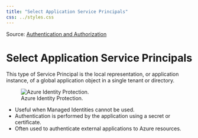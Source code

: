 ```yaml
---
title: "Select Application Service Principals"
css: ../styles.css
---
```


Source: [Authentication and Authorization](https://microsoftlearning.github.io/AZ-305-DesigningMicrosoftAzureInfrastructureSolutions/Instructions/CaseStudy/07-Access.html)

# Select Application Service Principals
This type of Service Principal is the local representation, or application instance, of a global application object in a single tenant or directory.

![Azure Identity Protection.](../images/select-application-service-principals.png)

- Useful when Managed Identities cannot be used.
- Authentication is performed by the application using a secret or certificate.
- Often used to authenticate external applications to Azure resources.
